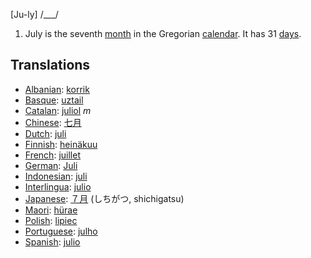 [Ju-ly] /___/

#July is the seventh [[month]] in the Gregorian [[calendar]]. It has 31 [[day]]s.

==Translations==
*[[Albanian]]: [[korrik]]
*[[Basque]]: [[uztail]]
*[[Catalan]]: [[juliol]] ''m''
*[[Chinese]]: [[七月]]
*[[Dutch]]: [[juli]]
*[[Finnish]]: [[heinäkuu]]
*[[French]]: [[juillet]]
*[[German]]: [[Juli]]
*[[Indonesian]]: [[juli]]
*[[Interlingua]]: [[julio]]
*[[Japanese]]: [[７月]] (しちがつ, shichigatsu)
*[[Maori]]: [[hürae]]
*[[Polish]]: [[lipiec]]
*[[Portuguese]]: [[julho]]
*[[Spanish]]: [[julio]]